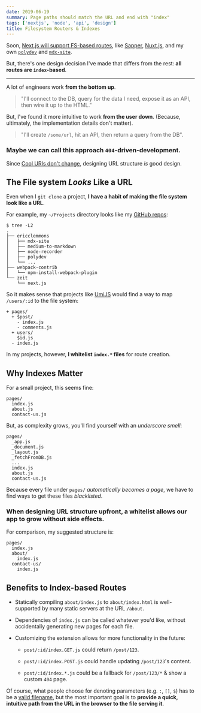 ```yaml
---
date: 2019-06-19
summary: Page paths should match the URL and end with "index"
tags: ['nextjs', 'node', 'api', 'design']
title: Filesystem Routers & Indexes
---
```


<Tweet tweetLink="rauchg/status/1141158790580133888" />

Soon, [Next.js will support FS-based routes](https://github.com/zeit/next.js), like
[Sapper](https://sapper.svelte.dev/docs#Pages),
[Nuxt.js](https://nuxtjs.org/guide/routing#dynamic-routes),
and my own [`polydev`](https://github.com/ericclemmons/polydev/#defining-routes)
and [`mdx-site`](https://github.com/ericclemmons/mdx-site/#authoring).

But, there's one design decision I've made that differs from the rest:
**all routes are `index`-based**.

---

A lot of engineers work **from the bottom up**.

> "I'll connect to the DB, query for the data I need, expose it as an API, then wire it up to the HTML."

But, I've found it more intuitive to work **from the user down**.
(Because, ultimately, the implementation details don't matter).

> "I'll create `/some/url`, hit an API, then return a query from the DB".

### Maybe we can call this approach **`404`-driven-development**.

Since [Cool URIs don't change](https://www.w3.org/Provider/Style/URI),
designing URL structure _is_ good design.

## The File system _Looks_ Like a URL

Even when I `git clone` a project, **I have a habit of making the file system look like a URL**.

For example, my `~/Projects` directory looks like my [GitHub repos](https://github.com/ericclemmons?tab=repositories&type=source):

```shell
$ tree -L2
.
├── ericclemmons
│   ├── mdx-site
│   ├── medium-to-markdown
│   ├── node-recorder
│   ├── polydev
│   └── ...
├── webpack-contrib
│   └── npm-install-webpack-plugin
└── zeit
    └── next.js
```

So it makes sense that projects like [UmiJS](https://umijs.org/guide/router.html#conventional-routing)
would find a way to map `/users/:id` to the file system:

```
+ pages/
  + $post/
    - index.js
    - comments.js
  + users/
    $id.js
  - index.js
```

In my projects, however, **I whitelist `index.*` files** for route creation.

## Why Indexes Matter

For a small project, this seems fine:

```
pages/
  index.js
  about.js
  contact-us.js
```

But, as complexity grows, you'll find yourself with an _underscore smell_:

```
pages/
  _app.js
  _document.js
  _layout.js
  _fetchFromDB.js
  ...
  index.js
  about.js
  contact-us.js
```

Because every file under `pages/` _automatically becomes a page_,
we have to find ways to get these files _blacklisted_.

### When designing URL structure upfront, a whitelist allows our app to grow without side effects.

For comparison, my suggested structure is:

```
pages/
  index.js
  about/
    index.js
  contact-us/
    index.js
```

## Benefits to Index-based Routes

- Statically compiling `about/index.js` to `about/index.html` is well-supported by many static servers at the URL `/about`.

- Dependencies of `index.js` can be called whatever you'd like, without accidentally generating new pages for each file.

- Customizing the extension allows for more functionality in the future:

  - `post/:id/index.GET.js` could return `/post/123`.

  - `post/:id/index.POST.js` could handle updating `/post/123`'s content.

  - `post/:id/index.*.js` could be a fallback for `/post/123/*` & show a custom `404` page.

Of course, what people choose for denoting parameters (e.g. `:`, `[]`, `$`)
has to be a [valid filename](https://en.wikipedia.org/wiki/Filename#Reserved_characters_and_words),
but the most important goal is to **provide a quick, intuitive path from the URL in the browser to the file serving it**.
